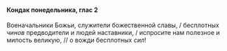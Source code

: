 #### Кондак понедельника, глас 2

Военачальники Божьи, служители божественной славы, / бесплотных *чинов* предводители и людей наставники, / испросите нам полезное и милость великую, // о вожди бесплотных *cил*!
